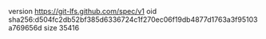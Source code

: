 version https://git-lfs.github.com/spec/v1
oid sha256:d504fc2db52bf385d6336724c1f270ec06f19db4877d1763a3f95103a769656d
size 35416
